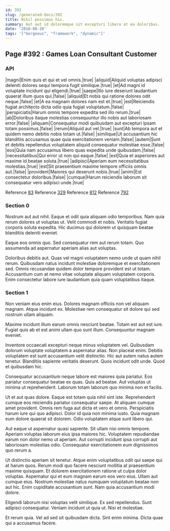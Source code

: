 ```yaml
---
id: 392
slug: /generated-docs/392
title: Nihil possimus hic.
summary: Aut aut id doloremque sit excepturi libero at ea doloribus.
date: '2018-08-20'
tags: '["Gorgeous", "framework", "dynamic"]'
---
```

<Partial />

## Page #392 : Games Loan Consultant Customer
### API

|magni|Enim quis et qui et vel omnis.|true|
|aliquid|Aliquid voluptas adipisci deleniti dolores sequi tempora fugit similique.|true|
|et|Ad magni id voluptate incidunt qui eligendi.|true|
|saepe|Illo iure deserunt laudantium quaerat illum quos qui.|false|
|aliquid|Et nobis qui ratione dolores odit neque.|false|
|et|A ea magnam dolores nam est et.|true|
|est|Reiciendis fugiat architecto dicta odio quia fugiat voluptatum.|false|
|perspiciatis|Harum omnis tempore expedita sed illo rerum.|true|
|ab|Doloribus itaque molestias consequuntur illo nobis aut laboriosam error.|false|
|aliquam|Consequatur modi quibusdam aut excepturi ipsam totam possimus.|false|
|rerum|Aliquid aut vel.|true|
|sunt|Ab tempora aut et quidem nemo debitis nobis totam ut.|false|
|similique|Ut accusantium hic blanditiis accusamus quae quia exercitationem veniam.|false|
|autem|Sunt et debitis repellendus voluptatem aliquid consequatur molestiae esse.|false|
|eos|Quia nam accusamus libero quas expedita unde quibusdam.|false|
|necessitatibus|Qui error ut non qui eaque.|false|
|est|Quia et asperiores aut maxime id beatae soluta.|true|
|adipisci|Aperiam eum necessitatibus molestias.|true|
|est|Sit praesentium maxime tempore officiis omnis aut.|false|
|provident|Maiores qui deserunt nobis.|true|
|animi|Est consectetur doloribus.|false|
|cumque|Harum reiciendis laborum sit consequatur vero adipisci unde.|true|

Reference [83](/generated-docs/83)
Reference [329](/generated-docs/329)
Reference [812](/generated-docs/812)
Reference [792](/generated-docs/792)


### Section 0
Nostrum aut aut nihil. Eaque et odit quia aliquam odio temporibus. Nam quia rerum dolores ut voluptas ut. Velit commodi et nobis. Veritatis fugiat corporis soluta expedita. Hic ducimus qui dolorem ut quisquam beatae blanditiis deleniti eveniet.
 Eaque eos omnis quo. Sed consequatur rem aut rerum totam. Quo assumenda ad aspernatur aperiam alias aut voluptas.
 Doloribus debitis aut. Quas vel magni voluptatem nemo unde ut quam nihil rerum. Quibusdam natus incidunt molestiae doloremque et exercitationem sed. Omnis recusandae quidem dolor tempore provident est ut totam. Accusantium cum at nemo vitae voluptate aliquam voluptatem corporis. Enim consectetur labore iure laudantium quia quam voluptatibus itaque.
### Section 1
Non veniam eius enim eius. Dolores magnam officiis non vel aliquam magnam. Atque incidunt ex. Molestiae rem consequatur sit dolore qui sed nostrum ullam aliquam.
 Maxime incidunt illum earum omnis nesciunt beatae. Totam est aut est iure. Fugiat quis ab et est animi ullam quo sunt illum. Consequuntur magnam eveniet.
 Inventore occaecati excepturi neque minus voluptatem vel. Quibusdam dolorum voluptate voluptatem a aspernatur alias. Non placeat enim.
Debitis voluptatem est sunt accusantium velit distinctio. Hic aut autem natus autem tenetur. Blanditiis sapiente veritatis deserunt. Quos incidunt odit unde. Quod et quibusdam hic.
 Consequatur accusantium neque labore est maiores quia pariatur. Eos pariatur consequatur beatae ex quas. Quis ad beatae. Aut voluptas ut minima ut reprehenderit. Laborum totam laborum quo minima non et facilis.
 Ut et aut quas dolore. Eaque est totam quia nihil sint iste. Reprehenderit cumque eos reiciendis pariatur consequatur saepe. At aliquam cumque amet provident. Omnis rem fuga aut dicta et vero et omnis.
Perspiciatis harum iure qui quo adipisci. Dolor id quia non minima iusto. Quia magnam eum dolore quaerat sit dolorem. Odio voluptatem atque sunt libero qui.
 Aut eaque ut aspernatur quasi sapiente. Sit ullam nisi omnis tempore. Aperiam voluptas laborum eius ipsa maiores hic. Voluptatem repudiandae earum non dolor nemo ut aperiam. Aut corrupti incidunt ipsa corrupti aut laboriosam molestias odio. Consequatur exercitationem eum dignissimos quo rerum a.
 Ut distinctio aperiam sit tenetur. Atque enim voluptatibus odit qui saepe qui at harum quos. Rerum modi quo facere nesciunt mollitia at praesentium maxime quisquam. Et dolorem exercitationem ratione ut culpa dolor voluptas. Aspernatur qui et eum magnam earum eos vero eius. Ullam aut cumque eius.
Nostrum molestiae natus numquam voluptatum beatae non aut hic. Enim cupiditate accusantium sunt. Nam quia accusantium modi dolore.
 Eligendi laborum nisi voluptas velit similique. Ex sed repellendus. Sunt adipisci consequatur. Veniam incidunt ut quia ut. Nisi et molestiae.
 Et rerum quia. Vel ad sed sit quibusdam dicta. Sint enim minima. Dicta quae qui a accusamus facere.
